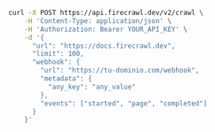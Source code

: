 ```bash cURL
curl -X POST https://api.firecrawl.dev/v2/crawl \
    -H 'Content-Type: application/json' \
    -H 'Authorization: Bearer YOUR_API_KEY' \
    -d '{
      "url": "https://docs.firecrawl.dev",
      "limit": 100,
      "webhook": {
        "url": "https://tu-dominio.com/webhook",
        "metadata": {
          "any_key": "any_value"
        },
        "events": ["started", "page", "completed"]
      }
    }'
```
